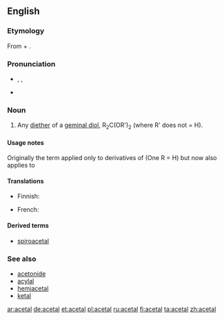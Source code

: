 ==English==
{{wikipedia}}

===Etymology===
From {{term|acetic|acet(ic)}} + {{term|alcohol|al(cohol)}}.

===Pronunciation===
*{{enPR|ăsʹĭtăl'}}, {{IPA|/ˈæsɪˌtæl/}}, {{SAMPA|/"{sI%t{l/}}
*{{audio|en-us-acetal.ogg|Audio (US)}}

===Noun===
{{en-noun}}

# {{organic chemistry}} Any [[diether]] of a [[geminal diol]], R<sub>2</sub>C(OR')<sub>2</sub> (where R' does not = H).

====Usage notes====
Originally the term applied only to derivatives of {{term|aldehyde|aldehydes}} (One R = H) but now also applies to {{term|ketone|ketones}}

====Translations====
{{trans-top|any diether of a geminal diol}}
* Finnish: {{t|fi|asetaali}}
{{trans-mid}}
*French: {{t|fr|acétal|m}}
{{trans-bottom}}

====Derived terms====
*[[spiroacetal]]

===See also===
*[[acetonide]]
*[[acylal]]
*[[hemiacetal]]
*[[ketal]]

[[ar:acetal]]
[[de:acetal]]
[[et:acetal]]
[[pl:acetal]]
[[ru:acetal]]
[[fi:acetal]]
[[ta:acetal]]
[[zh:acetal]]